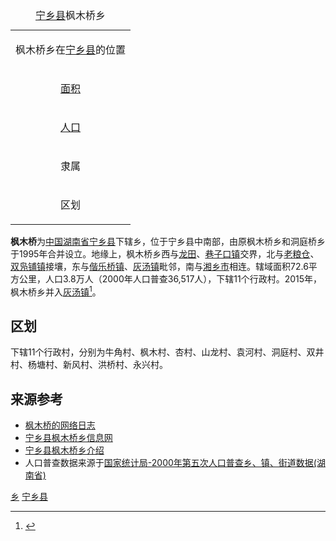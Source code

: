 {| class="wikitable floatright" style="margin: 0 0 1em 1em"  align="right"
|+ [[宁乡县|宁乡县]]枫木桥乡
|-----
|align=center colspan=2|枫木桥乡在[[宁乡县|宁乡县]]的位置<br>
{{Image label begin|image=Divions_of_Ningxiang-Changsha.png|width={{{width|250}}}|float={{{float|none}}}}} 
{{Image label|x=0.285|y=0.415|scale={{{width|350}}}|text=[[File:Red_pog.svg|4px]]}} 
{{Image label|x=0.270|y=0.435|scale={{{width|350}}}|text=枫木桥乡}}
{{Image label end}}
|-----
| [[面积|面积]]|| <span style="font-size:13px;">72.6[[平方公里|公里<sup>2</sup>]] </span>
|-----
| [[人口|人口]] || <span style="font-size:13px;">3.8万人</span>
|-----
| 隶属 ||[[湖南省|湖南省]]宁乡县
|-----
| 区划 ||11个行政村
|}


'''枫木桥'''为[[中华人民共和国|中国]][[湖南省|湖南省]][[宁乡县|宁乡县]]下辖乡，位于宁乡县中南部，由原枫木桥乡和洞庭桥乡于1995年合并设立。地缘上，枫木桥乡西与[[龙田镇_(宁乡市)|龙田]]、[[巷子口镇|巷子口镇]]交界，北与[[老粮仓镇|老粮仓]]、[[双凫铺镇|双凫铺镇]]接壤，东与[[偕乐桥镇|偕乐桥镇]]、[[灰汤镇|灰汤镇]]毗邻，南与[[湘乡市|湘乡市]]相连。辖域面积72.6平方公里，人口3.8万人（2000年人口普查36,517人），下辖11个行政村。2015年，枫木桥乡并入[[灰汤镇|灰汤镇]]<ref>{{cite news |author= |title=湖南乡镇区划改革调整 93个县市区调整方案公布 |url=http://news.sohu.com/20151204/n429763638.shtml |newspaper=搜狐新闻 |location= |date=2015-12-04 |access-date=2019-09-10 |archive-date=2019-02-13 |archive-url=https://web.archive.org/web/20190213183509/http://news.sohu.com/20151204/n429763638.shtml |dead-url=no }}</ref>。

==区划==
下辖11个行政村，分别为牛角村、枫木村、杏村、山龙村、袁河村、洞庭村、双井村、杨塘村、新风村、洪桥村、永兴村。

==来源参考==
{{reflist}}
* [http://www.fengmuqiao.com/ 枫木桥的网络日志] {{Wayback|url=http://www.fengmuqiao.com/ |date=20141220051805 }}
* [http://www.nxfmq.com/default.asp 宁乡县枫木桥乡信息网] {{Wayback|url=http://www.nxfmq.com/default.asp |date=20110530004335 }}
* [http://www.chinaquhua.cn/hunan/ningxiangxian_fengmuqiaoxiang.html 宁乡县枫木桥乡介绍]{{dead link|date=2018年3月 |bot=InternetArchiveBot |fix-attempted=yes }}
* 人口普查数据来源于[http://www.stats.gov.cn/tjsj/ndsj/renkoupucha/2000jiedao/html/J43.htm 国家统计局-2000年第五次人口普查乡、镇、街道数据(湖南省)] {{Wayback|url=http://www.stats.gov.cn/tjsj/ndsj/renkoupucha/2000jiedao/html/J43.htm |date=20111007074252 }}
{{宁乡县历史文化}}
{{宁乡县行政区划}}

[[Category:宁乡县行政区划|乡]]
[[Category:长沙乡镇|宁乡县]]